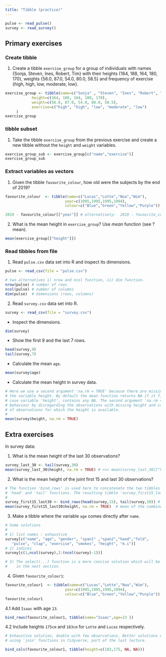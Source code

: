 ```yaml
---
title: "Tibble (practice)"
---
```


```r
pulse <- read_pulse() 
survey <- read_survey()
```

## Primary exercises

### Create tibble  
  
1. Create a tibble `exercise_group` for a group of individuals with names {Sonja, Steven, Ines, Robert, Tim} with their heights {164, 188, 164, 180, 170}, weights {56.0, 87.0, 54.0, 80.0, 58.5} and frequency of exercise {high, high, low, moderate, low}.

```r
exercise_group <- tibble(name=c("Sonja" , "Steven", "Ines", "Robert", "Tim" ),
            height=c(164, 188, 164, 180, 170),  
            weight=c(56.0, 87.0, 54.0, 80.0, 58.5),
            exercise=c("high", "high", "low", "moderate", "low")
     )  
exercise_group
```

### tibble subset

1. Take the tibble `exercise_group` from the previous exercise and create a new tibble without the `height` and `weight` variables.

```r
exercise_group_sub <- exercise_group[c("name","exercise")]
exercise_group_sub
```

### Extract variables as vectors

1. Given the tibble `favourite_colour`, how old were the subjects by the end of 2019?

```r
favourite_colour  <- tibble(name=c("Lucas","Lotte","Noa","Wim"), 
                           year=c(1995,1995,1995,1994), 
                           colour=c("Blue","Green","Yellow","Purple"))
```

```r
2019 - favourite_colour[["year"]] # alternatively:  2019 - favourite_color$year
```

2. What is the mean height in `exercise_group`? Use *mean* function (see ?mean).

```r
mean(exercise_group[["height"]]) 
```

### Read tibbles from file

1. Read `pulse.csv` data set into R and inspect its dimensions.

```r
pulse <- read_csv(file = "pulse.csv")
```

```r
# two alternatives i) nrow and ncol function, ii) dim function.
nrow(pulse) # number of rows
ncol(pulse) # number of columns
dim(pulse)  # dimensions (rows, columns)
```

2. Read `survey.csv` data set into R. 

```r
survey <- read_csv(file = "survey.csv")
```

  - Inspect the dimensions.

```r
dim(survey)
```

  - Show the first 9 and the last 7 rows.

```r
head(survey,9)
tail(survey,7)
```

  - Calculate the mean `age`.
    
```r
mean(survey$age) 
```

  - Calculate the mean height in survey data.

```r
# Here we use a second argument 'na.rm = TRUE' because there are missing values (NA) in 
# the variable height. By default the mean function returns NA if it first argument, in this 
# case variable 'height', contains any NA. The second argument 'na.rm = TRUE' changes this 
# behaviour by disregarding the observations with missing height and calculates the mean 
# of observations for which the height is available. 
# 
mean(survey$height, na.rm = TRUE) 
```


## Extra exercises

In survey data:

1. What is the mean height of the last 30 observations?

```r
survey_last_30 <- tail(survey,30)
mean(survey_last_30$height, na.rm = TRUE) # <=> mean(survey_last_30[["height"]], na.rm = TRUE)
```

2. What is the mean height of the joint first 15 and last 30 observations?

```r
# The function 'bind_rows' is used here to concatenate the two tibbles from the results of 
# 'head' and 'tail' functions. The resulting tibble 'survey_first15_last30' has 45 observations.
#
survey_first15_last30 <- bind_rows(head(survey,15), tail(survey,30)) # combined observations
mean(survey_first15_last30$height, na.rm = TRUE)  # mean of the combined observations
```

3. Make a tibble where the variable `age` comes directly after `name`.

```r
# Some solutions
#
# 1) list names : exhaustive 
survey[c("name", "age", "gender", "span1" ,"span2","hand","fold", 
   "pulse", "clap", "exercise", "smokes", "height", "m.i")] 
# 2) indices  
survey[c(1,ncol(survey),2:(ncol(survey)-1))]

# 3) The select(...) function is a more concise solution which will be discussed 
#    in the next section. 
```

4. Given `favourite_colour1`:

```r
favourite_colour1  <- tibble(name=c("Lucas","Lotte","Noa","Wim"), 
                           year=c(1995,1995,1995,1994), 
                           colour=c("Blue","Green","Yellow","Purple"))
favourite_colour1
```

4.1 Add `Isaac` with age `23`. 
```r
bind_rows(favourite_colour1, tibble(name="Isaac",age=23 ))
```

4.2 Include heights `175cm` and `183cm` for `Lotte` and `Lucas` respectively.

```r
# Exhaustive solution, doable with few observations. Better solutions exist 
# using 'join' functions in tidyverse, part of the last lecture.

bind_cols(favourite_colour1, tibble(height=c(183,175, NA, NA)))
```

